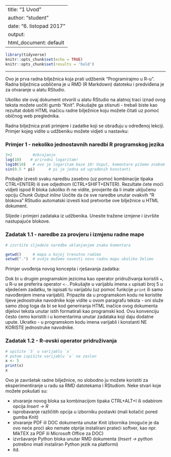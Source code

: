 
---
title: "1 Uvod"
author: "student"
date: "6. listopad 2017"
output:
  html_document: default
---

```r
library(tidyverse)
knitr::opts_chunk$set(echo = TRUE)
knitr::opts_chunk$set(results = 'hold')
```

***

Ovo je prva radna bilježnica koja prati udžbenik "Programirajmo u R-u". Radna bilježnica uobličena je u RMD (R Markdown) datoteku i predviđena je za otvaranje u alatu RStudio.

Ukoliko ste ovaj dokument otvorili u alatu RStudio na alatnoj traci iznad ovog teksta možete uočiti gumb "Knit". Pokušajte ga stisnuti - trebali biste kao rezultat dobiti HTML inačicu radne bilježnice koju možete čitati uz pomoć običnog web preglednika.

Radna bilježnica prati primjere i zadatke koji se obrađuju u određenoj lekciji. Primjer kojeg vidite u udžbeniku možete vidjeti u nastavku:

### Primjer 1 - nekoliko jednostavnih naredbi R programskog jezika

```r
3+2         #zbrajanje
log(10)    # prirodni logaritam!
log10(10)   # ovo je logaritam baze 10! Usput, komentare pišemo znakom "#"
sin(0.5 * pi)      # pi je jedna od ugrađenih konstanti
```

Probajte izvesti svaku naredbu zasebno (uz pomoć kombinacije tipaka CTRL+ENTER) ili sve odjednom (CTRL+SHIFT+ENTER). Rezultate ćete moći vidjeti ispod R bloka (ukoliko ih ne vidite, provjerite da li imate uključenu opciju *Chunk Output inline*  Uočite da će sve naredbe unutar ovakvih "R blokova" RStudio automatski izvesti kod pretvorbe ove bilježnice u HTML dokument.

Slijede i primjeri zadataka iz udžbenika. Unesite tražene izmjene i izvršite nastupajuće blokove.

### Zadatak 1.1 - naredbe za provjeru i izmjenu radne mape

```r
# izvršite sljedeće naredbe uklanjanjem znaka komentara

getwd()     # mapa u kojoj trenutno radimo
setwd(".")  # ovdje možemo navesti novu radnu mapu ukoliko želimo

```

Primjer uvođenja novog koncepta i rješavanja zadatka:

Dok bi u drugim programskim jezicima kao operator pridruživanja koristili `=`, u R-u se preferira operator `<-`. Pokušajte u varijablu imena `x` upisati broj 5 u sljedećem zadatku, te ispisati tu varijablu (uz pomoć funkcije `print` ili samo navođenjem imena varijabli). Pripazite da u programskom kodu ne koristite lijeve jednostruke navodnike koje vidite u ovom paragrafu teksta - oni služe samo zbog toga da bi se kod generiranja HTML inačice ovog dokumenta dijelovi teksta unutar istih formatirali kao programski kod. Ovu konvenciju često ćemo koristiti i u komentarima unutar zadataka koji daju dodatne upute. Ukratko - u programskom kodu imena varijabli i konstanti NE KORISTE jednostruke navodnike. 


### Zadatak 1.2 - R-ovski operator pridruživanja

```r
# upišite `5` u varijablu `x`
# potom ispišite varijablu `x` na zaslon
x <- 5
print(x)
x
```

Ovo je završetak radne bilježnice, no slobodno ju možete koristiti za eksperimentiranje u radu sa RMD datotekama i RStudiom. Neke stvari koje možete pokušati su:

- stvaranje novog bloka sa kombinacijom tipaka CTRL+ALT+I ili odabirom opcija *Insert -> R*
- isprobavanje različitih opcija u izborniku postavki (mali kotačić pored gumba Knit)
- stvaranje PDF ili DOC dokumenta unutar Knit izbornika (moguće je da ovo neće proći ako nemate otprije instalirani prateći softver, kao npr. MikTEX za PDF ili Microsoft Office za DOC)
- izvršavanje Python bloka unutar RMD dokumenta (*Insert -> python* potrebno imati instaliran Python jezik na platformi)
- itd.
